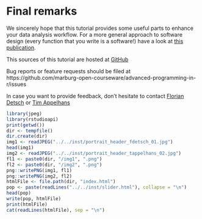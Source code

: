 # Final remarks

We sincerely hope that this tutorial provides some useful parts to enhance your data analysis workflow. For a more general approach to software design (every function that you write is a software!) have a look at [this publication](http://www.plosbiology.org/article/fetchObject.action?uri=info:doi/10.1371/journal.pbio.1001745&representation=PDF).

This sources of this tutorial are hosted at [GitHub](https://github.com/marburg-open-courseware/advanced-programming-in-r)

Bug reports or feature requests should be filed at https://github.com/marburg-open-courseware/advanced-programming-in-r/issues

In case you want to provide feedback, don't hesitate to contact [Florian Detsch](http://umweltinformatik-marburg.de/mitarbeiterinnen-und-mitarbeiter/florian-detsch/) or 
[Tim Appelhans](http://umweltinformatik-marburg.de/mitarbeiterinnen-und-mitarbeiter/tim-appelhans/)


```r
library(jpeg)
library(rstudioapi)
print(getwd())
dir <- tempfile()
dir.create(dir)
img1 <- readJPEG("../../inst/portrait_header_fdetsch_01.jpg")
head(img1)
img2 <- readJPEG("../../inst/portrait_header_tappelhans_02.jpg")
fl1 <- paste0(dir, "/img1", ".png")
fl2 <- paste0(dir, "/img2", ".png")
png::writePNG(img1, fl1)
png::writePNG(img2, fl2)
htmlFile <- file.path(dir, "index.html")
pop <- paste(readLines("../../inst/slider.html"), collapse = "\n")
head(pop)
write(pop, htmlFile)
print(htmlFile)
cat(readLines(htmlFile), sep = "\n")
```
